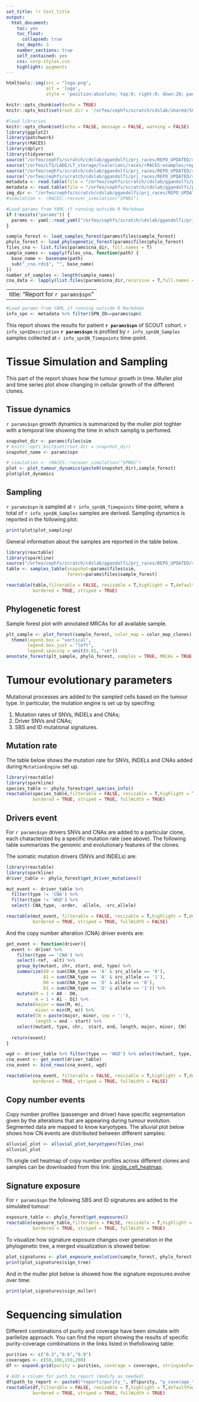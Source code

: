```yaml
---
set_title: !r test_title
output: 
  html_document:
    toc: yes
    toc_float:
      collapsed: true
    toc_depth: 3
    number_sections: true
    self_contained: yes
    css: corp-styles.css
    highlight: pygments
---
```


```r
htmltools::img(src = "logo.png",
               alt = 'logo',
               style = 'position:absolute; top:0; right:0; down:20; padding:5px; width:100px; height:auto;')
```

```r
knitr::opts_chunk$set(echo = TRUE)
knitr::opts_knit$set(root.dir = '/orfeo/cephfs/scratch/cdslab/shared/SCOUT/SPN01/races')
```

<!-- Libraries  -->

```r

#load libraries
knitr::opts_chunk$set(echo = FALSE, message = FALSE, warning = FALSE)
library(ggplot2)
library(patchwork)
library(rRACES)
library(dplyr)
library(tidyverse)
source("/orfeo/cephfs/scratch/cdslab/ggandolfi/prj_races/REPO_UPDATED/rRACES-examples/report/plotting/signature_rRACES.R")
source("/orfeo/LTS/LADE/LT_storage/lvaleriani/races/rRACES-examples/report/plotting/signature_rRACES.R")
source("/orfeo/cephfs/scratch/cdslab/ggandolfi/prj_races/REPO_UPDATED/rRACES-examples/report/plotting/plot_genome_wide.R")
source("/orfeo/cephfs/scratch/cdslab/ggandolfi/prj_races/REPO_UPDATED/rRACES-examples/report/plotting/dynamics_rRACES.R",local =T)
metadata <- read.table(file = "/orfeo/cephfs/scratch/cdslab/ggandolfi/prj_races/REPO_UPDATED/rRACES-examples/report/SCOUT_metadata.csv",header = T,sep = "\t")
metadata <- read.table(file = "/orfeo/cephfs/scratch/cdslab/ggandolfi/prj_races/REPO_UPDATED/rRACES-examples/report/SCOUT_metadata.csv",header = T,sep = "\t")
img_dir <- "/orfeo/cephfs/scratch/cdslab/ggandolfi/prj_races/REPO_UPDATED/rRACES-examples/report/SCOUT_images/"
#simulation <- rRACES::recover_simulation("SPN01")
```

```r
#Load params from YAML if running outside R Markdown
if (!exists("params")) {
  params <- yaml::read_yaml("/orfeo/cephfs/scratch/cdslab/ggandolfi/prj_races/REPO_UPDATED/rRACES-examples/SCOUT/SPN01/params.yml")
}
```

<!-- Load the data  -->

```r
sample_forest <- load_samples_forest(params$files$sample_forest)
phylo_forest <- load_phylogenetic_forest(params$files$phylo_forest)
files_cna <- list.files(params$cna_dir, full.names = T)
sample_names <- sapply(files_cna, function(path) {
  base_name <- basename(path)
  sub("_cna.rds$", "", base_name)
})
number_of_samples <- length(sample_names)
cna_data <- lapply(list.files(params$cna_dir,recursive = T,full.names = T),readRDS)
```

---
title: "Report for `r params$spn`"
---

```r
#Load params from YAML if running outside R Markdown
info_spn <- metadata %>% filter(SPN_ID==params$spn)
```

This report shows the results for patient **`r params$spn`** of SCOUT cohort. `r info_spn$Description` **`r params$spn`** is profiled by `r info_spn$N_Samples` samples collected at `r info_spn$N_Timepoints` time-point.


<!-- ```{r pressure, echo=FALSE, out.width = '100%'} -->
<!-- spn_image <- paste0(img_dir,params$spn,".png") -->
<!-- knitr::include_graphics(spn_image) -->
<!-- ``` -->

# Tissue Simulation and Sampling
This part of the report shows how the tumour growth in time. Muller plot and time series plot show changing in cellular growth of the different clones.

## Tissue dynamics

`r params$spn` growth dynamics is summarized by the muller plot toghter with a temporal line showing the time in which samplig is perfomed. 

```r
snapshot_dir <- params$files$sim
# knitr::opts_knit$set(root.dir = snapshot_dir)
snapshot_name <- params$spn

# simulation <- rRACES::recover_simulation("SPN01")
plot <- plot_tumour_dynamics(paste0(snapshot_dir),sample_forest)
plot$plot_dynamics
```

## Sampling

`r params$spn` is sampled at `r info_spn$N_Timepoints` time-point, where a total of `r info_spn$N_Samples` samples are derived. Sampling dynamics is reported in the following plot:


```r
print(plot$plot_sampling)
```

General information about the samples are reported in the table below.
```r
library(reactable)
library(sparkline)
source("/orfeo/cephfs/scratch/cdslab/ggandolfi/prj_races/REPO_UPDATED/rRACES-examples/report/plotting/tables.R", local = knitr::knit_global())
table <- samples_table(snapshot=params$files$sim,
                       forest=params$files$sample_forest)

reactable(table,filterable = FALSE, resizable = T,highlight = T,defaultPageSize = 5,
          bordered = TRUE, striped = TRUE)
```

## Phylogenetic forest
Sample forest plot with annotated MRCAs for all available sample.

```r
plt_sample <- plot_forest(sample_forest, color_map = color_map_clones) +
  theme(legend.box = "vertical", 
        legend.box.just = "left",
        legend.spacing = unit(0.01, "cm"))
annotate_forest(plt_sample, phylo_forest, samples = TRUE, MRCAs = TRUE, driver = F)
```

# Tumour evolutionary parameters

Mutational processes are added to the sampled cells based on the tumour type. In particular, the mutation engine is set up by specifing:

1. Mutation rates of SNVs, INDELs and CNAs;
2. Driver SNVs and CNAs;
3. SBS and ID mutational signatures.

## Mutation rate

The table below shows the mutation rate for SNVs, INDELs and CNAs added during `MutationEngine` set up.

```r
library(reactable)
library(sparkline)
species_table <- phylo_forest$get_species_info()
reactable(species_table,filterable = FALSE, resizable = T,highlight = T,defaultPageSize = 5,
          bordered = TRUE, striped = TRUE, fullWidth = TRUE)

```

## Drivers event

For `r params$spn` drivers SNVs and CNAs are added to a particular clone, each chatacterized by a specific mutation rate (see above).
The following table summarizes the genomic and evolutionary features of the clones.

The somatic mutation drivers (SNVs and INDELs) are:
```r
library(reactable)
library(sparkline)
driver_table <- phylo_forest$get_driver_mutations()

mut_event <- driver_table %>% 
  filter(type != 'CNA') %>% 
  filter(type != 'WGD') %>%
  select(-CNA_type, -order, -allele, -src_allele)

reactable(mut_event, filterable = FALSE, resizable = T,highlight = T,defaultPageSize = 5,
          bordered = TRUE, striped = TRUE, fullWidth = FALSE)
```

And the copy number alteration (CNA) driver events are:
```r
get_event <- function(driver){
  event <- driver %>% 
    filter(type == 'CNA') %>% 
    select(-ref, -alt) %>% 
    group_by(mutant, chr, start, end, type) %>% 
    summarize(A0 = sum(CNA_type == 'A' & src_allele == '0'),
              A1 = sum(CNA_type == 'A' & src_allele == '1'),
              D0 = sum(CNA_type == 'D' & allele == '0'),
              D1 = sum(CNA_type == 'D' & allele == '1')) %>% 
    mutate(M = 1 + A0 - D0,
           m = 1 + A1 - D1) %>% 
    mutate(major = max(M, m),
           minor = min(M, m)) %>%
    mutate(CN = paste(major, minor, sep = ':'),
           length = end - start) %>% 
    select(mutant, type, chr,  start, end, length, major, minor, CN) 
  
  return(event)
}

wgd <- driver_table %>% filter(type == 'WGD') %>% select(mutant, type, chr, start, end)
cna_event <- get_event(driver_table)
cna_event <- bind_rows(cna_event, wgd)

reactable(cna_event, filterable = FALSE, resizable = T,highlight = T,defaultPageSize = 5,
          bordered = TRUE, striped = TRUE, fullWidth = FALSE)
```


## Copy number events

Copy number profiles (passenger and driver) have specific segmentation given by the alterations that are appearing during tumour evolution. Segmented data are mapped to know karyotypes. The alluvial plot below shows how CN events are distributed between different samples:

```r
alluvial_plot <- alluvial_plot_karyotypes(files_cna)
alluvial_plot
```

Th single cell heatmap of copy number profiles across different clones and samples can be downloaded from this link: [single_cell_heatmap](/path/to/pdf).


## Signature exposure

For `r params$spn` the following SBS and ID signatures are added to the simulated tumour:

```r
exposure_table <- phylo_forest$get_exposures()
reactable(exposure_table,filterable = FALSE, resizable = T,highlight = T,defaultPageSize = 5,
          bordered = TRUE, striped = TRUE, fullWidth = TRUE)
```

To visualize how signature exposure changes over generation in the phylogenetic tree, a merged visualization is showed below:

```r
plot_signatures <- plot_exposure_evolution(sample_forest, phylo_forest, snapshot_dir)
print(plot_signatures$sign_tree)
```

And in the muller plot below is showed how the signature exposures evolve over time:

```r
print(plot_signatures$sign_muller)
```

# Sequencing simulation

Different combinations of purity and coverage have been simulate with parlleilze approach. You can find the report showing the results of specific purity-coverage combinations in the links listed in thefollowing table:

```r
purities <- c("0.3","0.6","0.9")
coverages <- c(50,100,150,200)
df <- expand.grid(purity = purities, coverage = coverages, stringsAsFactors = FALSE)

# Add a column for path_to_report (modify as needed)
df$path_to_report <- paste0("reports/purity_", df$purity, "p_coverage_", df$coverage, "x.html")
reactable(df,filterable = FALSE, resizable = T,highlight = T,defaultPageSize = 5,
          bordered = TRUE, striped = TRUE, fullWidth = TRUE)
```





